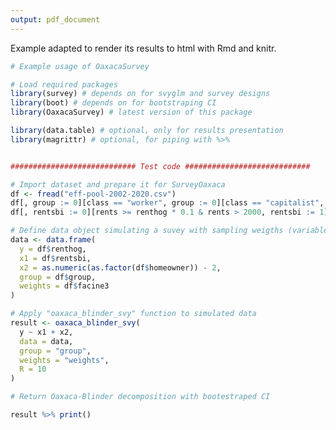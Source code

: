 ```yaml
---
output: pdf_document
---
```


Example adapted to render its results to html with Rmd and knitr.

```r

# Example usage of OaxacaSurvey

# Load required packages
library(survey) # depends on for svyglm and survey designs
library(boot) # depends on for bootstraping CI
library(OaxacaSurvey) # latest version of this package

library(data.table) # optional, only for results presentation
library(magrittr) # optional, for piping with %>%


############################ Test code ############################

# Import dataset and prepare it for SurveyOaxaca
df <- fread("eff-pool-2002-2020.csv")
df[, group := 0][class == "worker", group := 0][class == "capitalist", group := 1]
df[, rentsbi := 0][rents >= renthog * 0.1 & rents > 2000, rentsbi := 1]

# Define data object simulating a suvey with sampling weigths (variable w)
data <- data.frame(
  y = df$renthog,
  x1 = df$rentsbi,
  x2 = as.numeric(as.factor(df$homeowner)) - 2,
  group = df$group,
  weights = df$facine3
)

# Apply "oaxaca_blinder_svy" function to simulated data
result <- oaxaca_blinder_svy(
  y ~ x1 + x2,
  data = data,
  group = "group",
  weights = "weights",
  R = 10
)

# Return Oaxaca-Blinder decomposition with bootestraped CI

result %>% print()
```
